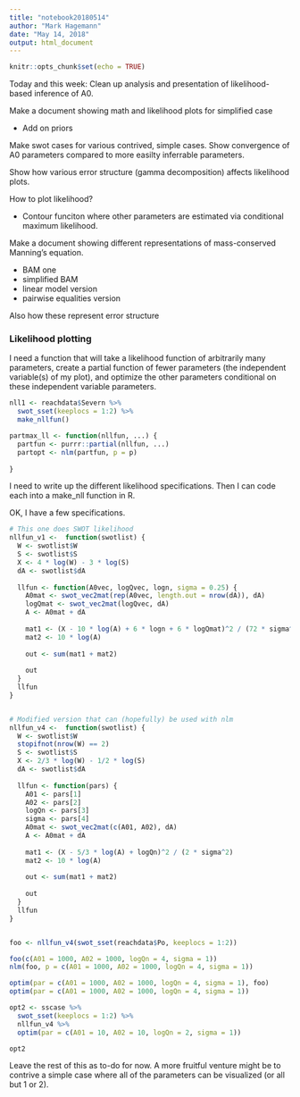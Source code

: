 ---
title: "notebook20180514"
author: "Mark Hagemann"
date: "May 14, 2018"
output: html_document
---

```{r setup, include=FALSE}
knitr::opts_chunk$set(echo = TRUE)
```

Today and this week: Clean up analysis and presentation of likelihood-based inference of A0. 

Make a document showing math and likelihood plots for simplified case

- Add on priors

Make swot cases for various contrived, simple cases. Show convergence of A0 parameters compared to more easilty inferrable parameters. 

Show how various error structure (gamma decomposition) affects likelihood plots. 


How to plot likelihood? 

- Contour funciton where other parameters are estimated via conditional maximum likelihood. 

Make a document showing different representations of mass-conserved Manning's equation. 

- BAM one
- simplified BAM
- linear model version
- pairwise equalities version

Also how these represent error structure


### Likelihood plotting

I need a function that will take a likelihood function of arbitrarily many parameters, create a partial function of fewer parameters (the independent variable(s) of my plot), and optimize the other parameters conditional on these independent variable parameters.

```{r}
nll1 <- reachdata$Severn %>% 
  swot_sset(keeplocs = 1:2) %>% 
  make_nllfun()

partmax_ll <- function(nllfun, ...) {
  partfun <- purrr::partial(nllfun, ...)
  partopt <- nlm(partfun, p = p)
  
}
```

I need to write up the different likelihood specifications. Then I can code each into a make_nll function in R.

OK, I have a few specifications. 

```{r}
# This one does SWOT likelihood
nllfun_v1 <-  function(swotlist) {
  W <- swotlist$W
  S <- swotlist$S
  X <- 4 * log(W) - 3 * log(S)
  dA <- swotlist$dA
  
  llfun <- function(A0vec, logQvec, logn, sigma = 0.25) {
    A0mat <- swot_vec2mat(rep(A0vec, length.out = nrow(dA)), dA)
    logQmat <- swot_vec2mat(logQvec, dA)
    A <- A0mat + dA
    
    mat1 <- (X - 10 * log(A) + 6 * logn + 6 * logQmat)^2 / (72 * sigma^2)
    mat2 <- 10 * log(A)
    
    out <- sum(mat1 + mat2)
    
    out
  }
  llfun
}


# Modified version that can (hopefully) be used with nlm
nllfun_v4 <-  function(swotlist) {
  W <- swotlist$W
  stopifnot(nrow(W) == 2)
  S <- swotlist$S
  X <- 2/3 * log(W) - 1/2 * log(S)
  dA <- swotlist$dA
  
  llfun <- function(pars) {
    A01 <- pars[1] 
    A02 <- pars[2] 
    logQn <- pars[3]
    sigma <- pars[4]
    A0mat <- swot_vec2mat(c(A01, A02), dA)
    A <- A0mat + dA
    
    mat1 <- (X - 5/3 * log(A) + logQn)^2 / (2 * sigma^2)
    mat2 <- 10 * log(A)
    
    out <- sum(mat1 + mat2)
    
    out
  }
  llfun
}


foo <- nllfun_v4(swot_sset(reachdata$Po, keeplocs = 1:2))

foo(c(A01 = 1000, A02 = 1000, logQn = 4, sigma = 1))
nlm(foo, p = c(A01 = 1000, A02 = 1000, logQn = 4, sigma = 1))

optim(par = c(A01 = 1000, A02 = 1000, logQn = 4, sigma = 1), foo)
optim(par = c(A01 = 1000, A02 = 1000, logQn = 4, sigma = 1))

opt2 <- sscase %>% 
  swot_sset(keeplocs = 1:2) %>% 
  nllfun_v4 %>% 
  optim(par = c(A01 = 10, A02 = 10, logQn = 2, sigma = 1))

opt2
```

Leave the rest of this as to-do for now. A more fruitful venture might be to contrive a simple case where all of the parameters can be visualized (or all but 1 or 2). 
